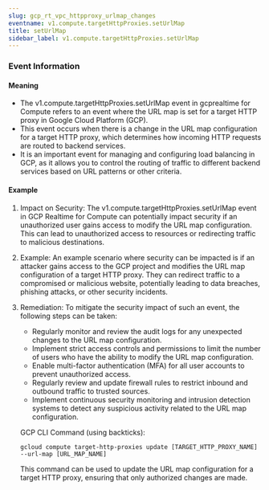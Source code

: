 ```yaml
--- 
slug: gcp_rt_vpc_httpproxy_urlmap_changes
eventname: v1.compute.targetHttpProxies.setUrlMap
title: setUrlMap
sidebar_label: v1.compute.targetHttpProxies.setUrlMap
---
```

                       


### Event Information

#### Meaning

- The v1.compute.targetHttpProxies.setUrlMap event in gcprealtime for Compute refers to an event where the URL map is set for a target HTTP proxy in Google Cloud Platform (GCP).
- This event occurs when there is a change in the URL map configuration for a target HTTP proxy, which determines how incoming HTTP requests are routed to backend services.
- It is an important event for managing and configuring load balancing in GCP, as it allows you to control the routing of traffic to different backend services based on URL patterns or other criteria.

#### Example

1. Impact on Security: The v1.compute.targetHttpProxies.setUrlMap event in GCP Realtime for Compute can potentially impact security if an unauthorized user gains access to modify the URL map configuration. This can lead to unauthorized access to resources or redirecting traffic to malicious destinations.

2. Example: An example scenario where security can be impacted is if an attacker gains access to the GCP project and modifies the URL map configuration of a target HTTP proxy. They can redirect traffic to a compromised or malicious website, potentially leading to data breaches, phishing attacks, or other security incidents.

3. Remediation: To mitigate the security impact of such an event, the following steps can be taken:
   - Regularly monitor and review the audit logs for any unexpected changes to the URL map configuration.
   - Implement strict access controls and permissions to limit the number of users who have the ability to modify the URL map configuration.
   - Enable multi-factor authentication (MFA) for all user accounts to prevent unauthorized access.
   - Regularly review and update firewall rules to restrict inbound and outbound traffic to trusted sources.
   - Implement continuous security monitoring and intrusion detection systems to detect any suspicious activity related to the URL map configuration.

   GCP CLI Command (using backticks):
   ```
   gcloud compute target-http-proxies update [TARGET_HTTP_PROXY_NAME] --url-map [URL_MAP_NAME]
   ```

   This command can be used to update the URL map configuration for a target HTTP proxy, ensuring that only authorized changes are made.

 